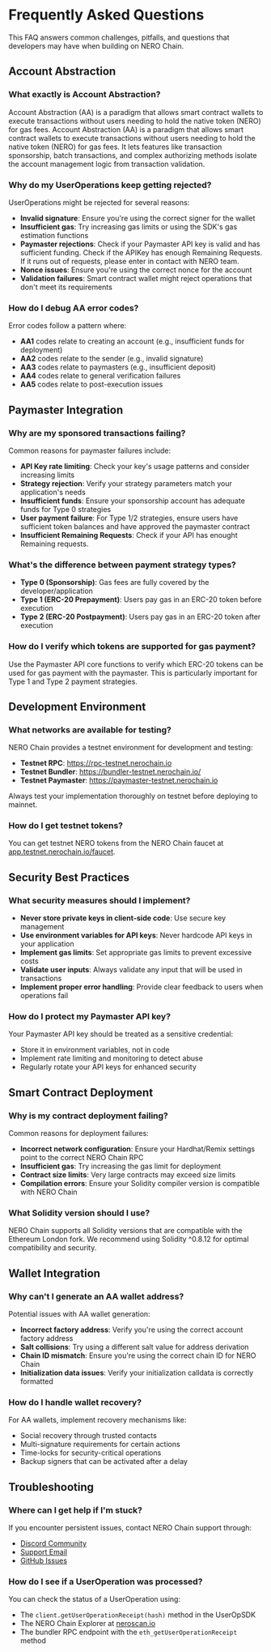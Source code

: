 
# Frequently Asked Questions

This FAQ answers common challenges, pitfalls, and questions that developers may have when building on NERO Chain.

## Account Abstraction

### What exactly is Account Abstraction?
Account Abstraction (AA) is a paradigm that allows smart contract wallets to execute transactions without users needing to hold the native token (NERO) for gas fees. Account Abstraction (AA) is a paradigm that allows smart contract wallets to execute transactions without users needing to hold the native token (NERO) for gas fees. It lets features like transaction sponsorship, batch transactions, and complex authorizing methods isolate the account management logic from transaction validation.

### Why do my UserOperations keep getting rejected?
UserOperations might be rejected for several reasons:
- **Invalid signature**: Ensure you're using the correct signer for the wallet
- **Insufficient gas**: Try increasing gas limits or using the SDK's gas estimation functions
- **Paymaster rejections**: Check if your Paymaster API key is valid and has sufficient funding. Check if the APIKey has enough Remaining Requests. If it runs out of requests, please enter in contact with NERO team.
- **Nonce issues**: Ensure you're using the correct nonce for the account
- **Validation failures**: Smart contract wallet might reject operations that don't meet its requirements

### How do I debug AA error codes?
Error codes follow a pattern where:
- **AA1** codes relate to creating an account (e.g., insufficient funds for deployment)
- **AA2** codes relate to the sender (e.g., invalid signature)
- **AA3** codes relate to paymasters (e.g., insufficient deposit)
- **AA4** codes relate to general verification failures
- **AA5** codes relate to post-execution issues

## Paymaster Integration

### Why are my sponsored transactions failing?
Common reasons for paymaster failures include:
- **API Key rate limiting**: Check your key's usage patterns and consider increasing limits
- **Strategy rejection**: Verify your strategy parameters match your application's needs
- **Insufficient funds**: Ensure your sponsorship account has adequate funds for Type 0 strategies
- **User payment failure**: For Type 1/2 strategies, ensure users have sufficient token balances and have approved the paymaster contract
- **Insufficient Remaining Requests**: Check if your API has enought Remaining requests. 

### What's the difference between payment strategy types?
- **Type 0 (Sponsorship)**: Gas fees are fully covered by the developer/application
- **Type 1 (ERC-20 Prepayment)**: Users pay gas in an ERC-20 token before execution
- **Type 2 (ERC-20 Postpayment)**: Users pay gas in an ERC-20 token after execution

### How do I verify which tokens are supported for gas payment?
Use the Paymaster API core functions to verify which ERC-20 tokens can be used for gas payment with the paymaster. This is particularly important for Type 1 and Type 2 payment strategies.

## Development Environment

### What networks are available for testing?
NERO Chain provides a testnet environment for development and testing:
- **Testnet RPC**: https://rpc-testnet.nerochain.io
- **Testnet Bundler**: https://bundler-testnet.nerochain.io/
- **Testnet Paymaster**: https://paymaster-testnet.nerochain.io

Always test your implementation thoroughly on testnet before deploying to mainnet.

### How do I get testnet tokens?
You can get testnet NERO tokens from the NERO Chain faucet at [app.testnet.nerochain.io/faucet](https://app.testnet.nerochain.io/faucet/).

## Security Best Practices

### What security measures should I implement?
- **Never store private keys in client-side code**: Use secure key management
- **Use environment variables for API keys**: Never hardcode API keys in your application
- **Implement gas limits**: Set appropriate gas limits to prevent excessive costs
- **Validate user inputs**: Always validate any input that will be used in transactions
- **Implement proper error handling**: Provide clear feedback to users when operations fail

### How do I protect my Paymaster API key?
Your Paymaster API key should be treated as a sensitive credential:
- Store it in environment variables, not in code
- Implement rate limiting and monitoring to detect abuse
- Regularly rotate your API keys for enhanced security

## Smart Contract Deployment

### Why is my contract deployment failing?
Common reasons for deployment failures:
- **Incorrect network configuration**: Ensure your Hardhat/Remix settings point to the correct NERO Chain RPC
- **Insufficient gas**: Try increasing the gas limit for deployment
- **Contract size limits**: Very large contracts may exceed size limits
- **Compilation errors**: Ensure your Solidity compiler version is compatible with NERO Chain

### What Solidity version should I use?
NERO Chain supports all Solidity versions that are compatible with the Ethereum London fork. We recommend using Solidity ^0.8.12 for optimal compatibility and security.

## Wallet Integration

### Why can't I generate an AA wallet address?
Potential issues with AA wallet generation:
- **Incorrect factory address**: Verify you're using the correct account factory address
- **Salt collisions**: Try using a different salt value for address derivation
- **Chain ID mismatch**: Ensure you're using the correct chain ID for NERO Chain
- **Initialization data issues**: Verify your initialization calldata is correctly formatted

### How do I handle wallet recovery?
For AA wallets, implement recovery mechanisms like:
- Social recovery through trusted contacts
- Multi-signature requirements for certain actions
- Time-locks for security-critical operations
- Backup signers that can be activated after a delay

## Troubleshooting

### Where can I get help if I'm stuck?
If you encounter persistent issues, contact NERO Chain support through:
- [Discord Community](https://discord.gg/nerochainofficial)
- [Support Email](mailto:support@nerochain.io)
- [GitHub Issues](https://github.com/nerochain)

### How do I see if a UserOperation was processed?
You can check the status of a UserOperation using:
- The `client.getUserOperationReceipt(hash)` method in the UserOpSDK
- The NERO Chain Explorer at [neroscan.io](https://neroscan.io)
- The bundler RPC endpoint with the `eth_getUserOperationReceipt` method

<PageFeedback path="/en/faq" />
